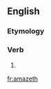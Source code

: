 ==English==

===Etymology===
{{suffix|amaze|eth}}

===Verb===
{{en-verb form}}

# {{archaic third-person singular of|amaze}}

[[fr:amazeth]]